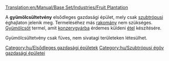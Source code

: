 [[Translation:en/Manual/Base Set/Industries/Fruit Plantation]]

{{hu/Gazdasági épületek|kép=en/Fruitplantation.png|név=Gyümölcsültetvény
|klíma=[[hu/Manual/Éghajlatok#Szubtrópusi|szubtrópusi]]
|elfogad=---
|előállít=[[hu/Manual/Base Set/Cargos/Gyümölcs|gyümölcsöt]]
}}
A '''gyümölcsültetvény''' elsődleges gazdasági épület, mely csak [[hu/Manual/Éghajlatok#Szubtrópusi|szubtrópusi]] éghajlaton jelenik meg. Termeléséhez más [[hu/Manual/Rakomány|rakomány]] nem szükséges. [[hu/Manual/Base Set/Cargos/Gyümölcs|Gyümölcsöt]] termel, amit [[hu/Manual/Base Set/Industries/Konzervgyár|konzervgyárba]] érdemes küldeni [[hu/Manual/Base Set/Cargos/Étel|étel]] készítésére. 

Gyümölcsültetvény csak füves, nem sivatagi területeken létesülhet.

{{hu/Navbox Gazdasági épületek}}

[[Category:hu/Elsődleges gazdasági épületek]]
[[Category:hu/Szubtrópusi égöv gazdasági épületei]]